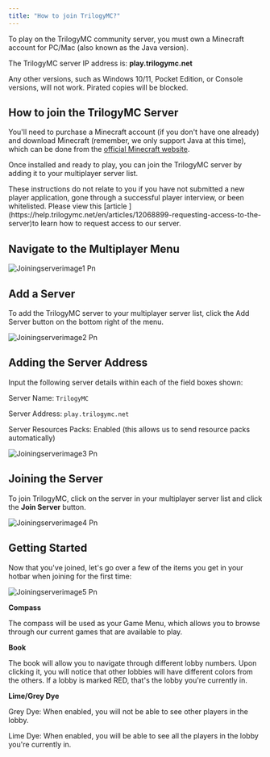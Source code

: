 ```yaml
---
title: "How to join TrilogyMC?"
---
```


To play on the TrilogyMC community server, you must own a Minecraft account for PC/Mac (also known as the Java version).

The TrilogyMC server IP address is: **play.trilogymc.net**

Any other versions, such as Windows 10/11, Pocket Edition, or Console versions, will not work. Pirated copies will be blocked.

## How to join the TrilogyMC Server

You'll need to purchase a Minecraft account (if you don't have one already) and download Minecraft (remember, we only support Java at this time), which can be done from the [official Minecraft website](https://minecraft.net/).

Once installed and ready to play, you can join the TrilogyMC server by adding it to your multiplayer server list.

<Danger>
  These instructions do not relate to you if you have not submitted a new player application, gone through a successful player interview, or been whitelisted. Please view this [article ](https://help.trilogymc.net/en/articles/12068899-requesting-access-to-the-server)to learn how to request access to our server.
</Danger>

## Navigate to the Multiplayer Menu

![Joiningserverimage1 Pn](/images/Joiningserverimage1.png)

## Add a Server

To add the TrilogyMC server to your multiplayer server list, click the Add Server button on the bottom right of the menu.

![Joiningserverimage2 Pn](/images/Joiningserverimage2.png)

## Adding the Server Address

Input the following server details within each of the field boxes shown:

Server Name: `TrilogyMC`

Server Address: `play.trilogymc.net`

Server Resources Packs: Enabled (this allows us to send resource packs automatically)

![Joiningserverimage3 Pn](/images/Joiningserverimage3.png)

## Joining the Server

To join TrilogyMC, click on the server in your multiplayer server list and click the **Join Server** button.

![Joiningserverimage4 Pn](/images/Joiningserverimage4.png)

## Getting Started

Now that you've joined, let's go over a few of the items you get in your hotbar when joining for the first time:

![Joiningserverimage5 Pn](/images/Joiningserverimage5.png)

**Compass**

 The compass will be used as your Game Menu, which allows you to browse through our current games that are available to play.

 **Book**

 The book will allow you to navigate through different lobby numbers. Upon clicking it, you will notice that other lobbies will have different colors from the others. If a lobby is marked RED, that's the lobby you're currently in.

 **Lime/Grey Dye**

 Grey Dye: When enabled, you will not be able to see other players in the lobby.

 Lime Dye: When enabled, you will be able to see all the players in the lobby you're currently in.